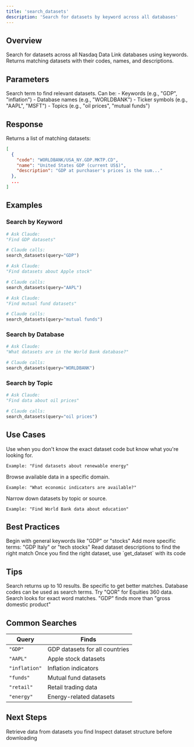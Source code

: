 ```yaml
---
title: 'search_datasets'
description: 'Search for datasets by keyword across all databases'
---
```


## Overview

Search for datasets across all Nasdaq Data Link databases using keywords. Returns matching datasets with their codes, names, and descriptions.

## Parameters

<ParamField path="query" type="string" required>
  Search term to find relevant datasets. Can be:
  - Keywords (e.g., "GDP", "inflation")
  - Database names (e.g., "WORLDBANK")
  - Ticker symbols (e.g., "AAPL", "MSFT")
  - Topics (e.g., "oil prices", "mutual funds")
</ParamField>

## Response

Returns a list of matching datasets:

```json
[
  {
    "code": "WORLDBANK/USA_NY.GDP.MKTP.CD",
    "name": "United States GDP (current US$)",
    "description": "GDP at purchaser's prices is the sum..."
  },
  ...
]
```

## Examples

### Search by Keyword

<CodeGroup>

```python Economic Data
# Ask Claude:
"Find GDP datasets"

# Claude calls:
search_datasets(query="GDP")
```

```python Stock Data
# Ask Claude:
"Find datasets about Apple stock"

# Claude calls:
search_datasets(query="AAPL")
```

```python Fund Data
# Ask Claude:
"Find mutual fund datasets"

# Claude calls:
search_datasets(query="mutual funds")
```

</CodeGroup>

### Search by Database

```python
# Ask Claude:
"What datasets are in the World Bank database?"

# Claude calls:
search_datasets(query="WORLDBANK")
```

### Search by Topic

```python
# Ask Claude:
"Find data about oil prices"

# Claude calls:
search_datasets(query="oil prices")
```

## Use Cases

<AccordionGroup>
  <Accordion icon="magnifying-glass" title="Discovery">
    Use when you don't know the exact dataset code but know what you're looking for.

    Example: "Find datasets about renewable energy"
  </Accordion>

  <Accordion icon="compass" title="Exploration">
    Browse available data in a specific domain.

    Example: "What economic indicators are available?"
  </Accordion>

  <Accordion icon="filter" title="Filtering">
    Narrow down datasets by topic or source.

    Example: "Find World Bank data about education"
  </Accordion>
</AccordionGroup>

## Best Practices

<Steps>
  <Step title="Start Broad">
    Begin with general keywords like "GDP" or "stocks"
  </Step>

  <Step title="Refine Results">
    Add more specific terms: "GDP Italy" or "tech stocks"
  </Step>

  <Step title="Check Descriptions">
    Read dataset descriptions to find the right match
  </Step>

  <Step title="Use Dataset Codes">
    Once you find the right dataset, use `get_dataset` with its code
  </Step>
</Steps>

## Tips

<Tip>
  Search returns up to 10 results. Be specific to get better matches.
</Tip>

<Tip>
  Database codes can be used as search terms. Try "QOR" for Equities 360 data.
</Tip>

<Warning>
  Search looks for exact word matches. "GDP" finds more than "gross domestic product"
</Warning>

## Common Searches

| Query | Finds |
|-------|-------|
| `"GDP"` | GDP datasets for all countries |
| `"AAPL"` | Apple stock datasets |
| `"inflation"` | Inflation indicators |
| `"funds"` | Mutual fund datasets |
| `"retail"` | Retail trading data |
| `"energy"` | Energy-related datasets |

## Next Steps

<CardGroup cols={2}>
  <Card
    title="Get Dataset"
    icon="download"
    href="/tools/get-dataset"
  >
    Retrieve data from datasets you find
  </Card>
  <Card
    title="Get Metadata"
    icon="info-circle"
    href="/tools/get-metadata"
  >
    Inspect dataset structure before downloading
  </Card>
</CardGroup>
